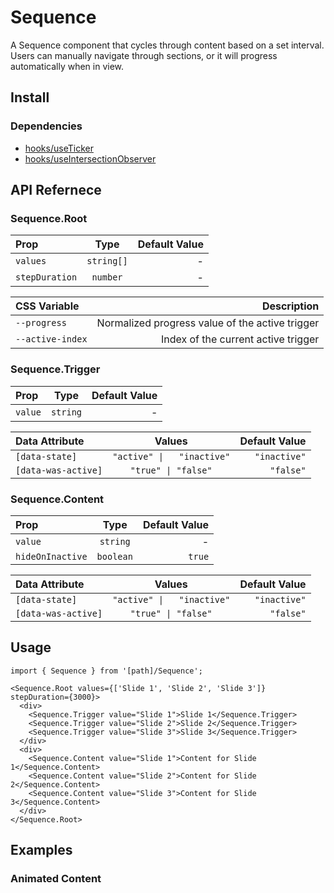 
# Sequence

A Sequence component that cycles through content based on a set interval.
Users can manually navigate through sections, or it will progress automatically when in view.

<ComponentPreview
  path="@/foundations/components/Sequence/examples/SequenceExample"
  withSource={false}
/>

## Install

<FileSource path="@/foundations/components/Sequence" />

### Dependencies

- [hooks/useTicker](/hooks/use-ticker)
- [hooks/useIntersectionObserver](/hooks/use-intersection-observer)

## API Refernece

### Sequence.Root

| Prop           |    Type    | Default Value |
| :------------- | :--------: | ------------: |
| `values`       | `string[]` |             - |
| `stepDuration` |  `number`  |             - |

| CSS Variable     |                                     Description |
| :--------------- | ----------------------------------------------: |
| `--progress`     | Normalized progress value of the active trigger |
| `--active-index` |             Index of the current active trigger |

### Sequence.Trigger

| Prop    |   Type   | Default Value |
| :------ | :------: | ------------: |
| `value` | `string` |             - |

| Data Attribute      |           Values           | Default Value |
| :------------------ | :------------------------: | ------------: |
| `[data-state]`      | `"active" \|   "inactive"` |  `"inactive"` |
| `[data-was-active]` |    `"true" \| "false"`     |     `"false"` |

### Sequence.Content

| Prop             |   Type    | Default Value |
| :--------------- | :-------: | ------------: |
| `value`          | `string`  |             - |
| `hideOnInactive` | `boolean` |        `true` |

| Data Attribute      |           Values           | Default Value |
| :------------------ | :------------------------: | ------------: |
| `[data-state]`      | `"active" \|   "inactive"` |  `"inactive"` |
| `[data-was-active]` |    `"true" \| "false"`     |     `"false"` |

## Usage

```tsx copy
import { Sequence } from '[path]/Sequence';
```

```tsx copy
<Sequence.Root values={['Slide 1', 'Slide 2', 'Slide 3']} stepDuration={3000}>
  <div>
    <Sequence.Trigger value="Slide 1">Slide 1</Sequence.Trigger>
    <Sequence.Trigger value="Slide 2">Slide 2</Sequence.Trigger>
    <Sequence.Trigger value="Slide 3">Slide 3</Sequence.Trigger>
  </div>
  <div>
    <Sequence.Content value="Slide 1">Content for Slide 1</Sequence.Content>
    <Sequence.Content value="Slide 2">Content for Slide 2</Sequence.Content>
    <Sequence.Content value="Slide 3">Content for Slide 3</Sequence.Content>
  </div>
</Sequence.Root>
```

## Examples

### Animated Content

<ComponentPreview path="@/foundations/components/Sequence/examples/SequenceAnimatedContent" />
